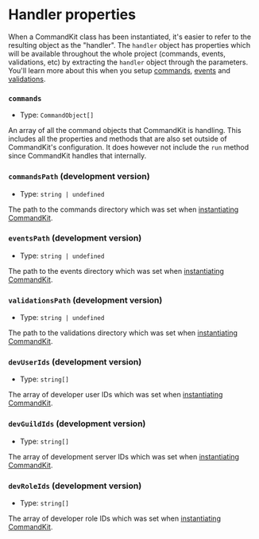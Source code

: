 # Handler properties

When a CommandKit class has been instantiated, it's easier to refer to the resulting object as the "handler". The `handler` object has properties which will be available throughout the whole project (commands, events, validations, etc) by extracting the `handler` object through the parameters. You'll learn more about this when you setup [commands](/docs/command-file-setup), [events](/docs/event-file-setup) and [validations](validation-file-setup).

### `commands`

-   Type: `CommandObject[]`

An array of all the command objects that CommandKit is handling. This includes all the properties and methods that are also set outside of CommandKit's configuration. It does however not include the `run` method since CommandKit handles that internally.

### `commandsPath` (development version)

-   Type: `string | undefined`

The path to the commands directory which was set when [instantiating CommandKit](/docs/commandkit-setup).

### `eventsPath` (development version)

-   Type: `string | undefined`

The path to the events directory which was set when [instantiating CommandKit](/docs/commandkit-setup).

### `validationsPath` (development version)

-   Type: `string | undefined`

The path to the validations directory which was set when [instantiating CommandKit](/docs/commandkit-setup).

### `devUserIds` (development version)

-   Type: `string[]`

The array of developer user IDs which was set when [instantiating CommandKit](/docs/commandkit-setup).

### `devGuildIds` (development version)

-   Type: `string[]`

The array of development server IDs which was set when [instantiating CommandKit](/docs/commandkit-setup).

### `devRoleIds` (development version)

-   Type: `string[]`

The array of developer role IDs which was set when [instantiating CommandKit](/docs/commandkit-setup).
